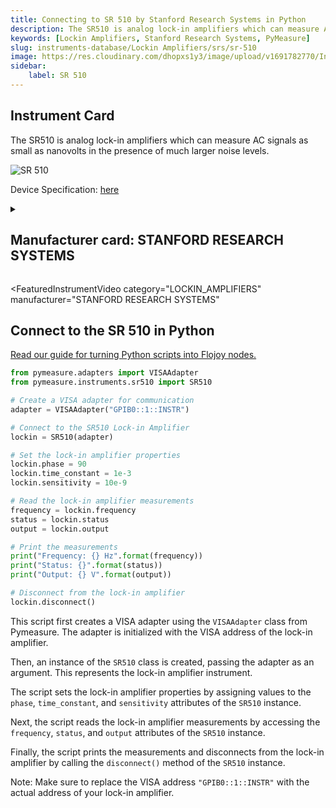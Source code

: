 ```yaml
---
title: Connecting to SR 510 by Stanford Research Systems in Python
description: The SR510 is analog lock-in amplifiers which can measure AC signals as small as nanovolts in the presence of much larger noise levels.
keywords: [Lockin Amplifiers, Stanford Research Systems, PyMeasure] 
slug: instruments-database/Lockin Amplifiers/srs/sr-510 
image: https://res.cloudinary.com/dhopxs1y3/image/upload/v1691782770/Instruments/Lockin%20Amplifiers/SR-510/SR-510.jpg
sidebar:
    label: SR 510 
---
```



## Instrument Card

The SR510 is analog lock-in amplifiers which can measure AC signals as small as nanovolts in the presence of much larger noise levels.

![SR 510](https://res.cloudinary.com/dhopxs1y3/image/upload/v1691782770/Instruments/Lockin%20Amplifiers/SR-510/SR-510.jpg)

Device Specification: [here](https://www.thinksrs.com/downloads/pdfs/catalog/SR510530c.pdf)

<details style={{ marginTop: "15px"}}>
<summary><h2 style={{display:'inline'}}>Manufacturer card: STANFORD RESEARCH SYSTEMS</h2></summary>

![STANFORD RESEARCH SYSTEMS](https://res.cloudinary.com/dhopxs1y3/image/upload/v1692806206/Instruments/Vendor%20Logos/Stanford_Research.png)

Stanford Research Systems is a maker of general test and measurement instruments. The company was founded in 1980, is privately held, and is not affiliated with Stanford University. Stanford Research Systems manufactures all of their products at their Sunnyvale, California facility.

- Headquarters: Sunnyvale, California
- Yearly Revenue (millions, USD): 24.9
- Vendor Website: [here](https://www.thinksrs.com/index.html)

</details>


<FeaturedInstrumentVideo
  category="LOCKIN_AMPLIFIERS"
  manufacturer="STANFORD RESEARCH SYSTEMS"
></FeaturedInstrumentVideo>

## Connect to the SR 510 in Python

[Read our guide for turning Python scripts into Flojoy nodes.](https://docs.flojoy.ai/contribution/blocks/custom-flojoy-block/)



<Tabs>
<TabItem value="Flojoy" label="Flojoy" className="flojoy-instrument-tabs">

<NodeCardCollection category="LOCKIN_AMPLIFIERS" manufacturer="Stanford Research Systems"></NodeCardCollection>

</TabItem>
<TabItem value="PyMeasure" label="PyMeasure">


```python
from pymeasure.adapters import VISAAdapter
from pymeasure.instruments.sr510 import SR510

# Create a VISA adapter for communication
adapter = VISAAdapter("GPIB0::1::INSTR")

# Connect to the SR510 Lock-in Amplifier
lockin = SR510(adapter)

# Set the lock-in amplifier properties
lockin.phase = 90
lockin.time_constant = 1e-3
lockin.sensitivity = 10e-9

# Read the lock-in amplifier measurements
frequency = lockin.frequency
status = lockin.status
output = lockin.output

# Print the measurements
print("Frequency: {} Hz".format(frequency))
print("Status: {}".format(status))
print("Output: {} V".format(output))

# Disconnect from the lock-in amplifier
lockin.disconnect()
```

This script first creates a VISA adapter using the `VISAAdapter` class from Pymeasure. The adapter is initialized with the VISA address of the lock-in amplifier.

Then, an instance of the `SR510` class is created, passing the adapter as an argument. This represents the lock-in amplifier instrument.

The script sets the lock-in amplifier properties by assigning values to the `phase`, `time_constant`, and `sensitivity` attributes of the `SR510` instance.

Next, the script reads the lock-in amplifier measurements by accessing the `frequency`, `status`, and `output` attributes of the `SR510` instance.

Finally, the script prints the measurements and disconnects from the lock-in amplifier by calling the `disconnect()` method of the `SR510` instance.

Note: Make sure to replace the VISA address `"GPIB0::1::INSTR"` with the actual address of your lock-in amplifier.

</TabItem>
</Tabs>